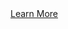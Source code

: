 <div id='enterprise-footer'>
  <a
    href='https://www.tigera.io/tigera-products/calico-cloud/?gclid=CjwKCAjw7J6EBhBDEiwA5UUM2sGzMc6gBqyPBi5nlPf4RFsWq-n_FJI84_aOzt_5MXS4nJaIRYFw8hoCcKQQAvD_BwE'
    className='learn-more-button'
  >
    Learn More
  </a>
</div>
